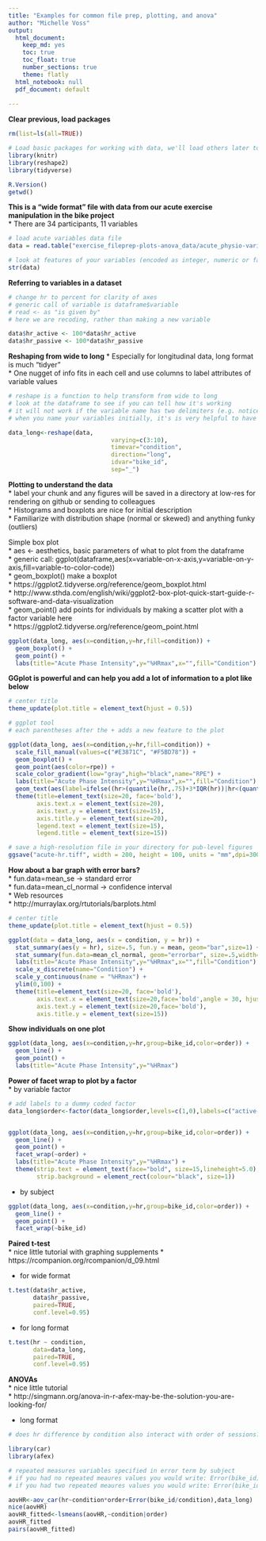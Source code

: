 ```yaml
---
title: "Examples for common file prep, plotting, and anova"
author: "Michelle Voss"
output:
  html_document:
    keep_md: yes
    toc: true
    toc_float: true
    number_sections: true
    theme: flatly
  html_notebook: null
  pdf_document: default
    
---
```



**Clear previous, load packages**

```r

rm(list=ls(all=TRUE)) 

# Load basic packages for working with data, we'll load others later too
library(knitr)
library(reshape2)
library(tidyverse)

R.Version()
getwd()
```



**This is a "wide format" file with data from our acute exercise manipulation in the bike project**  
* There are 34 participants, 11 variables

```r

# load acute variables data file
data = read.table("exercise_fileprep-plots-anova_data/acute_physio-variables-forR.csv", header=TRUE, sep = ",", fill = TRUE)

# look at features of your variables (encoded as integer, numeric or factors?)
str(data)

```



**Referring to variables in a dataset**

```r

# change hr to percent for clarity of axes
# generic call of variable is dataframe$variable
# read <- as "is given by"
# here we are recoding, rather than making a new variable

data$hr_active <- 100*data$hr_active 
data$hr_passive <- 100*data$hr_passive

```


**Reshaping from wide to long**
* Especially for longitudinal data, long format is much "tidyer"  
  * One nugget of info fits in each cell and use columns to label attributes of variable values  
  
  
```r

# reshape is a function to help transform from wide to long 
# look at the dataframe to see if you can tell how it's working
# it will not work if the variable name has two delimiters (e.g. notice all variables have only one underscore)
# when you name your variables initially, it's is very helpful to have the variable attribute (e.g., session, condition) following the underscore

data_long<-reshape(data,
                             varying=c(3:10),
                             timevar="condition",
                             direction="long",
                             idvar="bike_id",
                             sep="_") 

```



**Plotting to understand the data**  
* label your chunk and any figures will be saved in a directory at low-res for rendering on github or sending to colleagues   
* Histograms and boxplots are nice for initial description  
  * Familiarize with distribution shape (normal or skewed) and anything funky (outliers)  



Simple box plot  
* aes <- aesthetics, basic parameters of what to plot from the dataframe  
* generic call: ggplot(dataframe,aes(x=variable-on-x-axis,y=variable-on-y-axis,fill=variable-to-color-code))  
* geom_boxplot() make a boxplot  
  * https://ggplot2.tidyverse.org/reference/geom_boxplot.html  
  * http://www.sthda.com/english/wiki/ggplot2-box-plot-quick-start-guide-r-software-and-data-visualization  
* geom_point() add points for individuals by making a scatter plot with a factor variable here  
  * https://ggplot2.tidyverse.org/reference/geom_point.html  

```r
ggplot(data_long, aes(x=condition,y=hr,fill=condition)) +
  geom_boxplot() +
  geom_point() +
  labs(title="Acute Phase Intensity",y="%HRmax",x="",fill="Condition") 
```



**GGplot is powerful and can help you add a lot of information to a plot like below**  

```r

# center title
theme_update(plot.title = element_text(hjust = 0.5))

# ggplot tool
# each parentheses after the + adds a new feature to the plot

ggplot(data_long, aes(x=condition,y=hr,fill=condition)) + 
  scale_fill_manual(values=c("#E3871C", "#F5BD78")) +
  geom_boxplot() + 
  geom_point(aes(color=rpe)) +
  scale_color_gradient(low="gray",high="black",name="RPE") +
  labs(title="Acute Phase Intensity",y="%HRmax",x="",fill="Condition") +
  geom_text(aes(label=ifelse((hr>(quantile(hr,.75)+3*IQR(hr))|hr<(quantile(hr,.25)-3*IQR(hr))),paste(subject_id),"")), hjust=1.1, check_overlap = TRUE, size=3) + 
  theme(title=element_text(size=20, face='bold'),
        axis.text.x = element_text(size=20),
        axis.text.y = element_text(size=15),
        axis.title.y = element_text(size=20),
        legend.text = element_text(size=15),
        legend.title = element_text(size=15))

# save a high-resolution file in your directory for pub-level figures
ggsave("acute-hr.tiff", width = 200, height = 100, units = "mm",dpi=300) 

```



**How about a bar graph with error bars?**  
* fun.data=mean_se -> standard error  
* fun.data=mean_cl_normal -> confidence interval  
* Web resources  
  * http://murraylax.org/rtutorials/barplots.html  
  
  
```r

# center title
theme_update(plot.title = element_text(hjust = 0.5))

ggplot(data = data_long, aes(x = condition, y = hr)) +
  stat_summary(aes(y = hr), size=.5, fun.y = mean, geom="bar",size=1) + 
  stat_summary(fun.data=mean_cl_normal, geom="errorbar", size=.5,width=.3) + 
  labs(title="Acute Phase Intensity",y="%HRmax",x="",fill="Condition")  +
  scale_x_discrete(name="Condition") + 
  scale_y_continuous(name = "%HRmax") +
  ylim(0,100) +
  theme(title=element_text(size=20, face='bold'),
        axis.text.x = element_text(size=20,face='bold',angle = 30, hjust = 1),
        axis.text.y = element_text(size=20,face='bold'),
        axis.title.y = element_text(size=15))
```



**Show individuals on one plot**  

```r
ggplot(data_long, aes(x=condition,y=hr,group=bike_id,color=order)) + 
  geom_line() + 
  geom_point() +
  labs(title="Acute Phase Intensity",y="%HRmax")
```


**Power of facet wrap to plot by a factor**  
* by variable factor

```r

# add labels to a dummy coded factor
data_long$order<-factor(data_long$order,levels=c(1,0),labels=c("active-first","passive-first"))  


ggplot(data_long, aes(x=condition,y=hr,group=bike_id,color=order)) + 
  geom_line() + 
  geom_point() +
  facet_wrap(~order) +
  labs(title="Acute Phase Intensity",y="%HRmax") + 
  theme(strip.text = element_text(face="bold", size=15,lineheight=5.0), 
        strip.background = element_rect(colour="black", size=1))
```


* by subject  

```r
ggplot(data_long, aes(x=condition,y=hr,group=bike_id,color=order)) + 
  geom_line() + 
  geom_point() +
  facet_wrap(~bike_id)
```




**Paired t-test**  
* nice little tutorial with graphing supplements
  * https://rcompanion.org/rcompanion/d_09.html
  
  
  
* for wide format

```r
t.test(data$hr_active, 
       data$hr_passive, 
       paired=TRUE, 
       conf.level=0.95)
```


* for long format
```r
t.test(hr ~ condition, 
       data=data_long, 
       paired=TRUE, 
       conf.level=0.95)
```




**ANOVAs**  
* nice little tutorial   
  * http://singmann.org/anova-in-r-afex-may-be-the-solution-you-are-looking-for/  
  

* long format

```r

# does hr difference by condition also interact with order of sessions?

library(car)
library(afex)
```


```r
# repeated measures variables specified in error term by subject
# if you had no repeated meaures values you would write: Error(bike_id)
# if you had two repeated meaures values you would write: Error(bike_id/variable1*variable2)

aovHR<-aov_car(hr~condition*order+Error(bike_id/condition),data_long)
nice(aovHR)
aovHR_fitted<-lsmeans(aovHR,~condition|order)
aovHR_fitted
pairs(aovHR_fitted)

```

